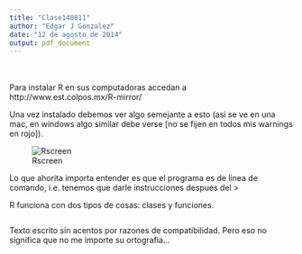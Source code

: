 ```yaml
---
title: "Clase140811"
author: "Edgar J Gonzalez"
date: "12 de agosto de 2014"
output: pdf_document
---
```

<br />
<br />
Para instalar R en sus computadoras accedan a http://www.est.colpos.mx/R-mirror/

Una vez instalado debemos ver algo semejante a esto (asi se ve en una mac, en windows algo similar debe verse [no se fijen en todos mis warnings en rojo]).

![Rscreen](more/screen.png)


Lo que ahorita importa entender es que el programa es de linea de comando, i.e. tenemos que darle instrucciones despues del >




R funciona con dos tipos de cosas: clases y funciones.

```r

```

Texto escrito sin acentos por razones de compatibilidad. Pero eso no significa que no me importe su ortografia...